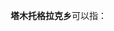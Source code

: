 '''塔木托格拉克乡'''可以指：
{{PRC admin/disambig|65/29/25/205/000|65/29/28/201/000}}
{{disambig|cat=七字中国乡名消歧义}}